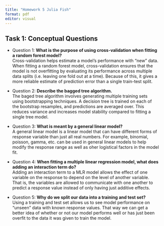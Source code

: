 ```yaml
---
title: "Homework 5 Julia Fish"
format: pdf
editor: visual
---
```


## Task 1: Conceptual Questions

- Question 1: **What is the purpose of using cross-validation when fitting a random forest model?**  
  Cross-validation helps estimate a model’s performance with "new" data. When fitting a random forest model, cross-validation ensures that the model is not overfitting by evaluating its performance across multiple data splits (i.e. leaving one fold out at a time). Because of this, it gives a more reliable estimate of prediction error than a single train-test split.

- Question 2: **Describe the bagged tree algorithm.**  
  The baged tree algorithm involves generating multiple training sets using bootstrapping techniques. A decision tree is trained on each of the bootstrap resamples, and predictions are averaged over. This reduces variance and increases model stability compared to fitting a single tree model.

- Question 3: **What is meant by a general linear model?**  
  A general linear model is a linear model that can have different forms of response variable than just all real numbers. For example, binomial, poisson, gamma, etc. can be used in general linear models to help modify the response range as well as oher logistical factors in the model fit.

- Question 4: **When fitting a multiple linear regression model, what does adding an interaction term do?**  
  Adding an interaction term to a MLR model allows the effect of one variable on the response to depend on the level of another variable. That is, the variables are allowed to communicate with one another to predict a response value instead of only having just additive effects.

- Question 5: **Why do we split our data into a training and test set?**  
  Using a training and test set allows us to see model performance on "unseen" data with known response values. That way we can get a better idea of whether or not our model performs well or has just been overfit to the data it was given to train the model.